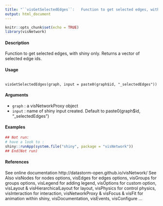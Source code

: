 ```yaml
---
title: "``visGetSelectedEdges``:   Function to get selected edges, with shiny only."
output: html_document
---
```


```r
knitr::opts_chunk$set(echo = TRUE)
library(visNetwork)
```

#### Description
Function to get selected edges, with shiny only. Returns a vector of selected edge ids.

#### Usage
<pre><code>
visGetSelectedEdges(graph, input = paste0(graph$id, "_selectedEdges"))
</code></pre>

#### Arguments
* ``graph`` : a visNetworkProxy object
* ``input`` : name of shiny input created. Default to paste0(graph$id, "_selectedEdges")


#### Examples
```r
## Not run:
# have a look to :
shiny::runApp(system.file("shiny", package = "visNetwork"))
## End(Not run)
```
#### References
See online documentation http://datastorm-open.github.io/visNetwork/
See Also
visNodes for nodes options, visEdges for edges options, visGroups for groups options, visLegend
for adding legend, visOptions for custom option, visLayout & visHierarchicalLayout for layout,
visPhysics for control physics, visInteraction for interaction, visNetworkProxy & visFocus & visFit
for animation within shiny, visDocumentation, visEvents, visConfigure ...
